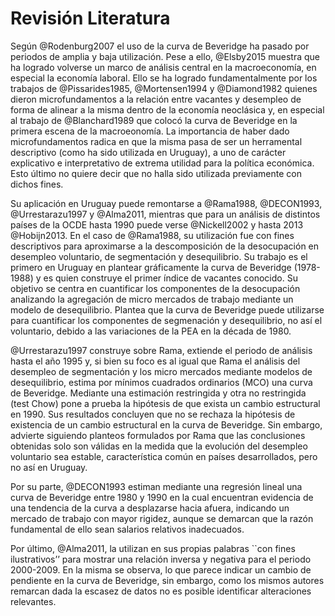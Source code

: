# Revisión Literatura {#fundamentos}

Según @Rodenburg2007 el uso de la curva de Beveridge ha pasado por periodos de amplia y baja utilización. Pese a ello, @Elsby2015 muestra que ha logrado volverse un marco de análisis central en la macroeconomía, en especial la economía laboral. Ello se ha logrado fundamentalmente por los trabajos de @Pissarides1985, @Mortensen1994 y @Diamond1982 quienes dieron microfundamentos a la relación entre vacantes y desempleo de forma de alinear a la misma dentro de la economía neoclásica y, en especial al trabajo de @Blanchard1989 que colocó la curva de Beveridge en la primera escena de la macroeonomía. La importancia de haber dado microfundamentos radica en que la misma pasa de ser un herramental descriptivo (como ha sido utilizada en Uruguay), a uno  de carácter explicativo e interpretativo de extrema utilidad para la política económica. Esto último no quiere decir que no halla sido utilizada previamente con dichos fines. 

Su aplicación en Uruguay puede remontarse a @Rama1988, @DECON1993, @Urrestarazu1997 y @Alma2011, mientras que para un análisis de distintos países de la OCDE hasta 1990 puede verse @Nickell2002 y hasta 2013 @Hobijn2013. En el caso de @Rama1988, su utilización fue con fines descriptivos para aproximarse a la descomposición de la desocupación en desempleo voluntario, de segmentación y desequilibrio. Su trabajo es el primero en Uruguay en plantear gráficamente la curva de Beveridge (1978-1988) y es quien construye el primer índice de vacantes conocido. Su objetivo se centra en cuantificar los componentes de la desocupación analizando la agregación de micro mercados de trabajo mediante un modelo de desequilibrio. Plantea que la curva de Beveridge puede utilizarse para cuantificar los componentes de segmenación y desequilibrio, no así el voluntario, debido a las variaciones de la PEA en la década de 1980.

@Urrestarazu1997 construye sobre Rama, extiende el periodo de análisis hasta el año 1995 y, si bien su foco es al igual que Rama el análisis del desempleo de segmentación y los micro mercados mediante modelos de desequilibrio, estima por mínimos cuadrados ordinarios (MCO) una curva de Beveridge. Mediante una estimación restringida y otra no restringida (test Chow) pone a prueba la hipótesis de que exista un cambio estructural en 1990. Sus resultados concluyen que no se rechaza la hipótesis de existencia de un cambio estructural en la curva de Beveridge. Sin embargo, advierte siguiendo planteos formulados por Rama que las conclusiones obtenidas solo son válidas en la medida que la evolución del desempleo voluntario sea estable, característica común en países desarrollados, pero no así en Uruguay. 

Por su parte, @DECON1993 estiman mediante una regresión lineal una curva de Beveridge entre 1980 y 1990 en la cual encuentran evidencia de una tendencia de la curva a desplazarse hacia afuera, indicando un mercado de trabajo con mayor rigidez, aunque se demarcan que la razón fundamental de ello sean salarios relativos inadecuados. 

Por último, @Alma2011, la utilizan en sus propias palabras ``con fines ilustrativos'' para mostrar una relación inversa y negativa para el periodo 2000-2009. En la misma se observa, lo que parece indicar un cambio de pendiente en la curva de Beveridge, sin embargo, como los mismos autores remarcan dada la escasez de datos no es posible identificar alteraciones relevantes.
